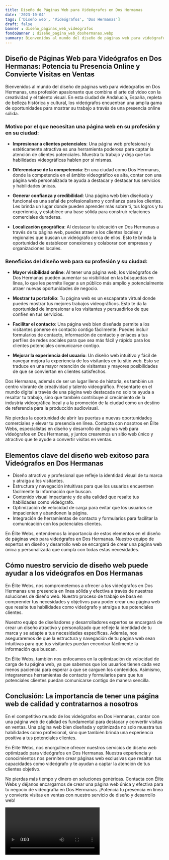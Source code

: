 ```yaml
---
title: Diseño de Páginas Web para Videógrafos en Dos Hermanas
date: '2023-10-04'
tags: ['Diseño web', 'Videógrafos', 'Dos Hermanas']
draft: false
banner : diseño_paginas_web_videógrafos
fondoBanner : diseño_pagina_web_doshermanas.webp
summary: Bienvenidos al mundo del diseño de páginas web para videógrafos en Dos Hermanas, una profesión apasionante que combina el arte del video con la creatividad y el talento visual. En esta ciudad de Andalucía, España, repleta de belleza histórica y cultural, los videógrafos encuentran una amplia gama de oportunidades para mostrar su trabajo a través de una presencia online sólida.
---
```


## Diseño de Páginas Web para Videógrafos en Dos Hermanas: Potencia tu Presencia Online y Convierte Visitas en Ventas

Bienvenidos al mundo del diseño de páginas web para videógrafos en Dos Hermanas, una profesión apasionante que combina el arte del video con la creatividad y el talento visual. En esta ciudad de Andalucía, España, repleta de belleza histórica y cultural, los videógrafos encuentran una amplia gama de oportunidades para mostrar su trabajo a través de una presencia online sólida.

### Motivo por el que necesitan una página web en su profesión y en su ciudad:

- **Impresionar a clientes potenciales**: Una página web profesional y estéticamente atractiva es una herramienta poderosa para captar la atención de clientes potenciales. Muestra tu trabajo y deja que tus habilidades videográficas hablen por sí mismas.

- **Diferenciarse de la competencia**: En una ciudad como Dos Hermanas, donde la competencia en el ámbito videográfico es alta, contar con una página web personalizada te ayuda a destacar y destacar tus servicios y habilidades únicas.

- **Generar confianza y credibilidad**: Una página web bien diseñada y funcional es una señal de profesionalismo y confianza para los clientes. Les brinda un lugar donde pueden aprender más sobre ti, tus logros y tu experiencia, y establece una base sólida para construir relaciones comerciales duraderas.

- **Localización geográfica**: Al destacar tu ubicación en Dos Hermanas a través de tu página web, puedes atraer a los clientes locales y regionales que buscan un videógrafo cerca de ellos. Esto te brinda la oportunidad de establecer conexiones y colaborar con empresas y organizaciones locales.

### Beneficios del diseño web para su profesión y su ciudad:

- **Mayor visibilidad online**: Al tener una página web, los videógrafos de Dos Hermanas pueden aumentar su visibilidad en las búsquedas en línea, lo que les permite llegar a un público más amplio y potencialmente atraer nuevas oportunidades de negocio.

- **Mostrar tu portafolio**: Tu página web es un escaparate virtual donde puedes mostrar tus mejores trabajos videográficos. Esto te da la oportunidad de impresionar a los visitantes y persuadirlos de que confíen en tus servicios.

- **Facilitar el contacto**: Una página web bien diseñada permite a los visitantes ponerse en contacto contigo fácilmente. Puedes incluir formularios de contacto, información de contacto y enlaces a tus perfiles de redes sociales para que sea más fácil y rápido para los clientes potenciales comunicarse contigo.

- **Mejorar la experiencia del usuario**: Un diseño web intuitivo y fácil de navegar mejora la experiencia de los visitantes en tu sitio web. Esto se traduce en una mayor retención de visitantes y mayores posibilidades de que se conviertan en clientes satisfechos.

Dos Hermanas, además de ser un lugar lleno de historia, es también un centro vibrante de creatividad y talento videográfico. Presentarte en el mundo digital a través de una página web destacada no solo te ayuda a resaltar tu trabajo, sino que también contribuye al crecimiento de la industria videográfica local y a la promoción de la ciudad como un destino de referencia para la producción audiovisual.

No pierdas la oportunidad de abrir las puertas a nuevas oportunidades comerciales y elevar tu presencia en línea. Contacta con nosotros en Élite Webs, especialistas en diseño y desarrollo de páginas web para videógrafos en Dos Hermanas, y juntos crearemos un sitio web único y atractivo que te ayude a convertir visitas en ventas.

<GifSeo />

<Cta />

## Elementos clave del diseño web exitoso para Videógrafos en Dos Hermanas

- Diseño atractivo y profesional que refleje la identidad visual de tu marca y atraiga a los visitantes.
- Estructura y navegación intuitivas para que los usuarios encuentren fácilmente la información que buscan.
- Contenido visual impactante y de alta calidad que resalte tus habilidades como videógrafo.
- Optimización de velocidad de carga para evitar que los usuarios se impacienten y abandonen la página.
- Integración de herramientas de contacto y formularios para facilitar la comunicación con los potenciales clientes.

En Élite Webs, entendemos la importancia de estos elementos en el diseño de páginas web para videógrafos en Dos Hermanas. Nuestro equipo de expertos en diseño y desarrollo web se encargará de crear una página web única y personalizada que cumpla con todas estas necesidades.

## Cómo nuestro servicio de diseño web puede ayudar a los videógrafos en Dos Hermanas

En Élite Webs, nos comprometemos a ofrecer a los videógrafos en Dos Hermanas una presencia en línea sólida y efectiva a través de nuestras soluciones de diseño web. Nuestro proceso de trabajo se basa en comprender tus necesidades y objetivos para poder crear una página web que resalte tus habilidades como videógrafo y atraiga a tus potenciales clientes.

Nuestro equipo de diseñadores y desarrolladores expertos se encargará de crear un diseño atractivo y personalizado que refleje la identidad de tu marca y se adapte a tus necesidades específicas. Además, nos aseguraremos de que la estructura y navegación de tu página web sean intuitivas para que tus visitantes puedan encontrar fácilmente la información que buscan.

En Élite Webs, también nos enfocamos en la optimización de velocidad de carga de tu página web, ya que sabemos que los usuarios tienen cada vez menos paciencia para esperar a que se carguen los contenidos. Asimismo, integraremos herramientas de contacto y formularios para que tus potenciales clientes puedan comunicarse contigo de manera sencilla.

## Conclusión: La importancia de tener una página web de calidad y contratarnos a nosotros

En el competitivo mundo de los videógrafos en Dos Hermanas, contar con una página web de calidad es fundamental para destacar y convertir visitas en ventas. Una página web bien diseñada y optimizada no solo muestra tus habilidades como profesional, sino que también brinda una experiencia positiva a tus potenciales clientes.

En Élite Webs, nos enorgullece ofrecer nuestros servicios de diseño web optimizado para videógrafos en Dos Hermanas. Nuestra experiencia y conocimientos nos permiten crear páginas web exclusivas que resaltan tus capacidades como videógrafo y te ayudan a captar la atención de tus clientes objetivo.

No pierdas más tiempo y dinero en soluciones genéricas. Contacta con Élite Webs y déjanos encargarnos de crear una página web única y efectiva para tu negocio de videografía en Dos Hermanas. ¡Potencia tu presencia en línea y convierte visitas en ventas con nuestro servicio de diseño y desarrollo web!

<Video />

<CtaBot job='Videógrafos' city='Dos Hermanas'/>

<Gmaps query='Dos Hermanas+españa+maps' />